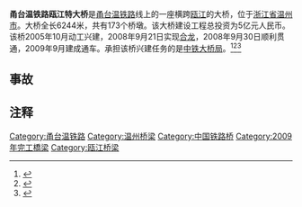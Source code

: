 {{Infobox bridge
|bridge_name      = 瓯江特大桥
|image            = 甬台温铁路瓯江特大桥, 2012-07-01 02.jpg
|carries          = [[甬台温铁路|甬台温铁路]]
|crosses          = [[瓯江|瓯江]]
|locale           = {{CHN}}[[浙江省|浙江省]][[温州市|温州市]]
|maint            =
|designer         = 
|design           = 高架桥
|material         = 
|length           = 6244.34 米
|width            =
|height           =
|mainspan         = 120 米
|spans            =
|pierswater       =
|load             =
|clearance        =
|below            =
|life             =
|builder          =
|begin            = 2005年10月
|complete         = 2008年9月30日
|open             = 2009年9月
|toll             =
|traffic          = 
| map_cue          = 
| map_image        = 
| map_alt          = 
| map_text         = 
| map_width        = 
|coordinates      = 
|extra            =
}}
'''甬台温铁路瓯江特大桥'''是[[甬台温铁路|甬台温铁路]]线上的一座横跨[[瓯江|瓯江]]的大桥，位于[[浙江省|浙江省]][[温州市|温州市]]。大桥全长6244米，共有173个桥墩。该大桥建设工程总投资为5亿元人民币。该桥2005年10月动工兴建，2008年9月21日实现[[合龙|合龙]]，2008年9月30日顺利贯通，2009年9月建成通车。承担该桥兴建任务的是[[中铁大桥局|中铁大桥局]]。<ref>{{Cite web |url=http://news.wzauto.com/2008924/57308.htm |title=甬台温铁路跨江大桥--瓯江特大桥成功合龙，温州汽车网，2008-9-24 |access-date=2011-07-27 |archive-date=2016-03-04 |archive-url=https://web.archive.org/web/20160304133957/http://news.wzauto.com/2008924/57308.htm |dead-url=no }}</ref><ref>{{Cite web |url=http://www.wzsee.com/2011/0719/92242.html |title=第九座大桥跨江面最长，温商网，2011-07-19 |access-date=2011-07-27 |archive-date=2016-03-05 |archive-url=https://web.archive.org/web/20160305044547/http://www.wzsee.com/2011/0719/92242.html |dead-url=no }}</ref><ref>{{Cite web |url=http://news.eastday.com/eastday/06news/csj/m/node292336/u1a3897070.html |title=浙江甬台温铁路瓯江特大桥30日顺利贯通，东方网，2008年10月1日 |access-date=2011年7月27日 |archive-date=2019年6月5日 |archive-url=https://web.archive.org/web/20190605202226/http://news.eastday.com/eastday/06news/csj/m/node292336/u1a3897070.html |dead-url=no }}</ref>

== 事故 ==
{{main|2011年甬台温铁路列车追尾事故}}

==注释==
{{reflist}}

{{橋樑小作品}}
{{Crossings navbox
|structure= 桥梁与隧道
|place= [[瓯江|瓯江]]
|bridge= 甬台温铁路瓯江特大桥
|bridge signs= {{中国铁路名|甬台温铁路}}
|upstream= [[绕城高速北线瓯江特大桥|绕城高速北线瓯江特大桥]]
|upstream signs= {{China Expwy Name|S10|P=Zhejiang}}
|downstream= [[东瓯大桥|东瓯大桥]]
|downstream signs= 温州三桥
}}

{{commons category|Ou River}}
{{瓯江桥梁}}

[[Category:甬台温铁路|Category:甬台温铁路]]
[[Category:温州桥梁|Category:温州桥梁]]
[[Category:中国铁路桥|Category:中国铁路桥]]
[[Category:2009年完工橋梁|Category:2009年完工橋梁]]
[[Category:瓯江桥梁|Category:瓯江桥梁]]